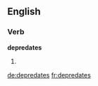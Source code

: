 
==English==

===Verb===
'''depredates'''

# {{en-third-person singular of|depredate}}

[[de:depredates]]
[[fr:depredates]]